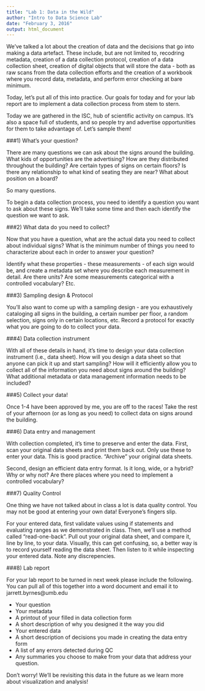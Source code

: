 ```yaml
---
title: "Lab 1: Data in the Wild"
author: "Intro to Data Science Lab"
date: "February 3, 2016"
output: html_document
---
```


We've talked a lot about the creation of data and the decisions that go into making a data artefact. These include, but are not limited to, recodring metadata, creation of a data collection protocol, creation of a data collection sheet, creation of digital objects that will store the data - both as raw scans from the data collection efforts and the creation of a workbook where you record data, metadata, and perform error checking at bare minimum.

Today, let's put all of this into practice. Our goals for today and for your lab report are to implement a data collection process from stem to stern.

Today we are gathered in the ISC, hub of scientific activity on campus. It's also a space full of students, and so people try and advertise opportunities for them to take advantage of. Let's sample them!

###1) What's your question?

There are many questions we can ask about the signs around the building. What kids of opportunities are the advertising? How are they distributed throughout the building? Are certain types of signs on certain floors? Is there any relationship to what kind of seating they are near? What about position on a board?

So many questions.

To begin a data collection process, you need to identify a question you want to ask about these signs. We'll take some time and then each identify the question we want to ask.

###2) What data do you need to collect?

Now that you have a question, what are the actual data you need to collect about individual signs? What is the minimum number of things you need to characterize about each in order to answer your question? 

Identify what these properties - these measurements - of each sign would be, and create a metadata set where you describe each measurement in detail. Are there units? Are some measurements categorical with a controlled vocabulary? Etc.

###3) Sampling design & Protocol

You'll also want to come up with a sampling design - are you exhaustively cataloging all signs in the building, a certain number per floor, a random selection, signs only in certain locations, etc. Record a protocol for exactly what you are going to do to collect your data.

###4) Data collection instrument

With all of these details in hand, it's time to design your data collection instrument (i.e., data sheet). How will you design a data sheet so that anyone can pick it up and start sampling? How will it efficiently allow you to collect all of the information you need about signs around the building? What additional metadata or data management information needs to be included?

###5) Collect your data!

Once 1-4 have been approved by me, you are off to the races! Take the rest of your afternoon (or as long as you need) to collect data on signs around the building.

###6) Data entry and management

With collection completed, it's time to preserve and enter the data. First, scan your original data sheets and print them back out. Only use these to enter your data. This is good practice. "Archive" your original data sheets.

Second, design an efficient data entry format. Is it long, wide, or a hybrid? Why or why not? Are there places where you need to implement a controlled vocabulary?


###7) Quality Control

One thing we have not talked about in class a lot is data quality control. You may not be good at entering your own data! Everyone's fingers slip. 

For your entered data, first validate values using if statements and evaluating ranges as we demonstrated in class. Then, we'll use a method called "read-one-back".  Pull out your original data sheet, and compare it, line by line, to your data. Visually, this can get confusing, so, a better way is to record yourself reading the data sheet. Then listen to it while inspecting your entered data. Note any discrepencies.

###8) Lab report

For your lab report to be turned in next week please include the following. You can pull all of this together into a word document and email it to jarrett.byrnes@umb.edu

* Your question
* Your metadata
* A printout of your filled in data collection form
* A short description of why you designed it the way you did
* Your entered data
* A short description of decisions you made in creating the data entry form
* A list of any errors detected during QC
* Any summaries you choose to make from your data that address your question.

Don't worry! We'll be revisiting this data in the future as we learn more about visualization and analysis!


